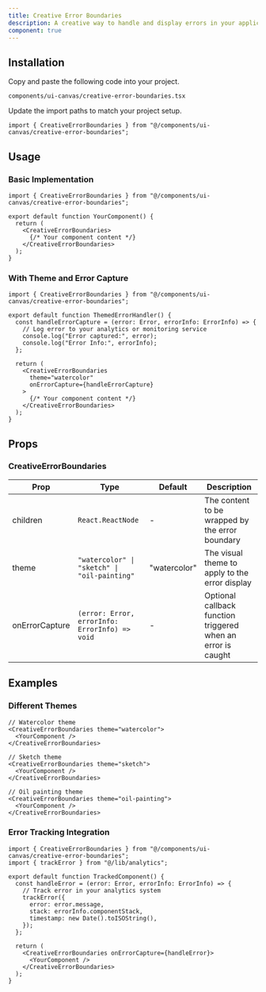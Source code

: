 ```yaml
---
title: Creative Error Boundaries
description: A creative way to handle and display errors in your application with an artistic touch.
component: true
---
```


<ComponentPreview name="creative-error-boundaries-demo" />

## Installation

<Steps>

<Step>Copy and paste the following code into your project.</Step>

`components/ui-canvas/creative-error-boundaries.tsx`

<ComponentSource name="creative-error-boundaries" />

<Step>Update the import paths to match your project setup.</Step>

```tsx
import { CreativeErrorBoundaries } from "@/components/ui-canvas/creative-error-boundaries";
```

</Steps>

## Usage

### Basic Implementation

```tsx
import { CreativeErrorBoundaries } from "@/components/ui-canvas/creative-error-boundaries";

export default function YourComponent() {
  return (
    <CreativeErrorBoundaries>
      {/* Your component content */}
    </CreativeErrorBoundaries>
  );
}
```

### With Theme and Error Capture

```tsx
import { CreativeErrorBoundaries } from "@/components/ui-canvas/creative-error-boundaries";

export default function ThemedErrorHandler() {
  const handleErrorCapture = (error: Error, errorInfo: ErrorInfo) => {
    // Log error to your analytics or monitoring service
    console.log("Error captured:", error);
    console.log("Error Info:", errorInfo);
  };

  return (
    <CreativeErrorBoundaries
      theme="watercolor"
      onErrorCapture={handleErrorCapture}
    >
      {/* Your component content */}
    </CreativeErrorBoundaries>
  );
}
```

## Props

### CreativeErrorBoundaries

| Prop           | Type                                           | Default      | Description                                                  |
| -------------- | ---------------------------------------------- | ------------ | ------------------------------------------------------------ |
| children       | `React.ReactNode`                              | -            | The content to be wrapped by the error boundary              |
| theme          | `"watercolor" \| "sketch" \| "oil-painting"`   | "watercolor" | The visual theme to apply to the error display               |
| onErrorCapture | `(error: Error, errorInfo: ErrorInfo) => void` | -            | Optional callback function triggered when an error is caught |

## Examples

### Different Themes

```tsx
// Watercolor theme
<CreativeErrorBoundaries theme="watercolor">
  <YourComponent />
</CreativeErrorBoundaries>

// Sketch theme
<CreativeErrorBoundaries theme="sketch">
  <YourComponent />
</CreativeErrorBoundaries>

// Oil painting theme
<CreativeErrorBoundaries theme="oil-painting">
  <YourComponent />
</CreativeErrorBoundaries>
```

### Error Tracking Integration

```tsx
import { CreativeErrorBoundaries } from "@/components/ui-canvas/creative-error-boundaries";
import { trackError } from "@/lib/analytics";

export default function TrackedComponent() {
  const handleError = (error: Error, errorInfo: ErrorInfo) => {
    // Track error in your analytics system
    trackError({
      error: error.message,
      stack: errorInfo.componentStack,
      timestamp: new Date().toISOString(),
    });
  };

  return (
    <CreativeErrorBoundaries onErrorCapture={handleError}>
      <YourComponent />
    </CreativeErrorBoundaries>
  );
}
```
